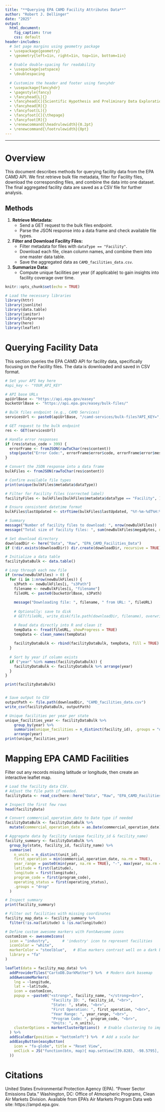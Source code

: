 ```yaml
---
title: "**Querying EPA CAMD Facility Attributes Data**"
author: "Robert J. Dellinger"
date: "2025"
output:
  html_document:
    fig_caption: true
    css: default
header-includes:
  # Set page margins using geometry package
  - \usepackage{geometry}
  - \geometry{left=1in, right=1in, top=1in, bottom=1in}
  
  # Enable double-spacing for readability
  - \usepackage{setspace}
  - \doublespacing
  
  # Customize the header and footer using fancyhdr
  - \usepackage{fancyhdr}
  - \pagestyle{fancy}
  - \fancyhead[L]{}
  - \fancyhead[C]{Scientific Hypothesis and Preliminary Data Explorations}
  - \fancyhead[R]{}
  - \fancyfoot[L]{}
  - \fancyfoot[C]{\thepage}
  - \fancyfoot[R]{}
  - \renewcommand{\headrulewidth}{0.2pt}
  - \renewcommand{\footrulewidth}{0pt}
---
```


------------------------------------------------------------------------

# Overview

This document describes methods for querying facility data from the EPA CAMD API. We first retrieve bulk file metadata, filter for Facility files, download the corresponding files, and combine the data into one dataset. The final aggregated facility data are saved as a CSV file for further analysis.

## Methods

1. **Retrieve Metadata:**  
   - Send a GET request to the bulk files endpoint.
   - Parse the JSON response into a data frame and check available file types.

2. **Filter and Download Facility Files:**  
   - Filter metadata for files with `dataType == "Facility"`.
   - Download each file, clean column names, and combine them into one master data table.
   - Save the aggregated data as `CAMD_facilities_data.csv`.

3. **Summarize Data:**  
   - Compute unique facilities per year (if applicable) to gain insights into facility coverage over time.


```r
knitr::opts_chunk$set(echo = TRUE)

# Load the necessary libraries
library(httr)
library(jsonlite)
library(data.table)
library(janitor)
library(tidyverse)
library(here)
library(leaflet)
```


# Querying Facility Data

This section queries the EPA CAMD API for facility data, specifically focusing on the Facility files. The data is downloaded and saved in CSV format.

```r
# Set your API key here
#api_key <- "YOUR_API_KEY"

# API base URLs
apiUrlBase <- "https://api.epa.gov/easey"
bucketUrlBase <- "https://api.epa.gov/easey/bulk-files/"

# Bulk files endpoint (e.g., CAMD Services)
servicesUrl <- paste0(apiUrlBase, "/camd-services/bulk-files?API_KEY=", api_key)

# GET request to the bulk endpoint
res <- GET(servicesUrl)

# Handle error responses
if (res$status_code > 399) {
  errorFrame <- fromJSON(rawToChar(res$content))
  stop(paste("Error Code:", errorFrame$error$code, errorFrame$error$message))
}

# Convert the JSON response into a data frame
bulkFiles <- fromJSON(rawToChar(res$content))

# Confirm available file types
print(unique(bulkFiles$metadata$dataType))

# Filter for Facility files (corrected label)
facilityFiles <- bulkFiles[bulkFiles$metadata$dataType == "Facility", ]

# Ensure consistent datetime format
bulkFiles$lastUpdated <- strftime(bulkFiles$lastUpdated, "%Y-%m-%dT%H:%M:%S")

# Summary
message("Number of facility files to download: ", nrow(newBulkFiles))
message("Total size of facility files: ", sum(newBulkFiles$megaBytes, na.rm = TRUE), " MB")

# Set download directory
downloadDir <- here("Data", "Raw", "EPA_CAMD_Facilities_Data")
if (!dir.exists(downloadDir)) dir.create(downloadDir, recursive = TRUE)

# Initialize a data table
facilityDataBulk <- data.table()

# Loop through each new file
if (nrow(newBulkFiles) > 0) {
  for (i in 1:nrow(newBulkFiles)) {
    s3Path <- newBulkFiles[i, "s3Path"]
    filename <- newBulkFiles[i, "filename"]
    fileURL <- paste0(bucketUrlBase, s3Path)
    
    message("Downloading file: ", filename, " from URL: ", fileURL)
    
    # Optionally: save to disk
    # GET(fileURL, write_disk(file.path(downloadDir, filename), overwrite = TRUE))

    # Read data directly into R and clean it
    tempData <- fread(fileURL, showProgress = TRUE)
    tempData <- clean_names(tempData)
    
    facilityDataBulk <- rbind(facilityDataBulk, tempData, fill = TRUE)
  }
  
  # Sort by year if column exists
  if ("year" %in% names(facilityDataBulk)) {
    facilityDataBulk <- facilityDataBulk %>% arrange(year)
  }
}

print(facilityDataBulk)


# Save output to CSV
outputPath <- file.path(downloadDir, "CAMD_facilities_data.csv")
write_csv(facilityDataBulk, outputPath)

# Unique facilities per year per state
unique_facilities_year <- facilityDataBulk %>%
    group_by(year) %>%
    summarise(unique_facilities = n_distinct(facility_id), .groups = "drop") %>%
    arrange(year)
print(unique_facilities_year)

```


# Mapping EPA CAMD Facilities

Filter out any records missing latitude or longitude, then create an interactive leaflet map.

```r
# Load the facility data CSV.
# Adjust the file path if needed.
facilityData <- read_csv(here::here("Data", "Raw", "EPA_CAMD_Facilities_Data", "CAMD_facilities_data.csv"))

# Inspect the first few rows
head(facilityData)

# Convert commercial_operation_date to Date type if needed
facilityDataBulk <- facilityDataBulk %>% 
  mutate(commercial_operation_date = as.Date(commercial_operation_date))

# Aggregate data by facility (unique facility_id & facility_name)
facility_summary <- facilityDataBulk %>%
  group_by(state, facility_id, facility_name) %>%
  summarise(
    n_units = n_distinct(unit_id), 
    first_operation = min(commercial_operation_date, na.rm = TRUE),
    year_range = paste0(min(year, na.rm = TRUE), "-", max(year, na.rm = TRUE)),
    latitude = first(latitude),
    longitude = first(longitude),
    program_code = first(program_code),
    operating_status = first(operating_status),
    .groups = "drop"
  )

# Inspect summary
print(facility_summary)

# Filter out facilities with missing coordinates
facility_map_data <- facility_summary %>% 
  filter(!is.na(latitude) & !is.na(longitude))

# Define custom awesome markers with FontAwesome icons
customIcon <- awesomeIcons(
  icon = "industry",      # 'industry' icon to represent facilities
  iconColor = "white",
  markerColor = "steelblue",   # Blue markers contrast well on a dark basemap
  library = "fa"
)

leaflet(data = facility_map_data) %>%
  addProviderTiles("CartoDB.DarkMatter") %>%  # Modern dark basemap
  addAwesomeMarkers(
    lng = ~longitude, 
    lat = ~latitude,
    icon = customIcon,
    popup = ~paste0("<strong>", facility_name, "</strong><br>",
                     "Facility ID: ", facility_id, "<br>",
                     "State: ", state, "<br>",
                     "First Operation: ", first_operation, "<br>",
                     "Year Range: ", year_range, "<br>",
                     "Program Code: ", program_code, "<br>",
                     "Units: ", n_units),
    clusterOptions = markerClusterOptions()  # Enable clustering to improve readability
  ) %>%
  addScaleBar(position = "bottomleft") %>%  # Add a scale bar
  addEasyButton(easyButton(
    icon = "fa-globe", title = "Reset View",
    onClick = JS("function(btn, map){ map.setView([39.8283, -98.5795], 4); }")
  ))
```

# Citations

United States Environmental Protection Agency (EPA). “Power Sector Emissions Data.” Washington, DC: Office of Atmospheric Programs, Clean Air Markets Division. Available from EPA’s Air Markets Program Data web site: https://ampd.epa.gov.
